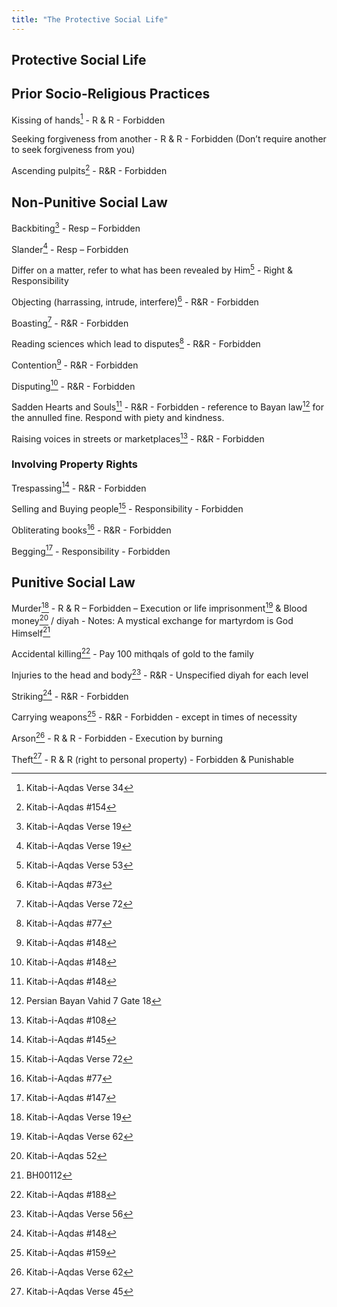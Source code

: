 ```yaml
---
title: "The Protective Social Life"
---
```


## Protective Social Life

## Prior Socio-Religious Practices

Kissing of hands[^1] - R & R - Forbidden

[^1]: Kitab-i-Aqdas Verse 34

Seeking forgiveness from another - R & R - Forbidden (Don't require another to seek forgiveness from you)

Ascending pulpits[^2] - R&R - Forbidden

[^2]: Kitab-i-Aqdas #154

## Non-Punitive Social Law

Backbiting[^3] - Resp – Forbidden

[^3]: Kitab-i-Aqdas Verse 19

Slander[^4] - Resp – Forbidden

[^4]: Kitab-i-Aqdas Verse 19

Differ on a matter, refer to what has been revealed by Him[^5] - Right & Responsibility

[^5]: Kitab-i-Aqdas Verse 53

Objecting (harrassing, intrude, interfere)[^6] - R&R - Forbidden

[^6]: Kitab-i-Aqdas #73

Boasting[^7] - R&R - Forbidden

[^7]: Kitab-i-Aqdas Verse 72

Reading sciences which lead to disputes[^8] - R&R - Forbidden

[^8]: Kitab-i-Aqdas #77

Contention[^9] - R&R - Forbidden

[^9]: Kitab-i-Aqdas #148

Disputing[^10] - R&R - Forbidden

[^10]: Kitab-i-Aqdas #148

Sadden Hearts and Souls[^11] - R&R - Forbidden - reference to Bayan law[^12] for the annulled fine. Respond with piety and kindness.

[^11]: Kitab-i-Aqdas #148

[^12]: Persian Bayan Vahid 7 Gate 18

Raising voices in streets or marketplaces[^13] - R&R - Forbidden

[^13]: Kitab-i-Aqdas #108

### Involving Property Rights

Trespassing[^14] - R&R - Forbidden

[^14]: Kitab-i-Aqdas #145

Selling and Buying people[^15] - Responsibility - Forbidden

[^15]: Kitab-i-Aqdas Verse 72

Obliterating books[^16] - R&R - Forbidden

[^16]: Kitab-i-Aqdas #77

Begging[^17] - Responsibility - Forbidden

[^17]: Kitab-i-Aqdas #147

## Punitive Social Law

Murder[^18] - R & R – Forbidden – Execution or life imprisonment[^19] & Blood money[^20] / diyah - Notes: A mystical exchange for martyrdom is God Himself[^21]

[^18]: Kitab-i-Aqdas Verse 19

[^19]: Kitab-i-Aqdas Verse 62

[^20]: Kitab-i-Aqdas 52

[^21]: BH00112

Accidental killing[^22] - Pay 100 mithqals of gold to the family

[^22]: Kitab-i-Aqdas #188

Injuries to the head and body[^23] - R&R - Unspecified diyah for each level

[^23]: Kitab-i-Aqdas Verse 56

Striking[^24] - R&R - Forbidden

[^24]: Kitab-i-Aqdas #148

Carrying weapons[^25] - R&R - Forbidden - except in times of necessity

[^25]: Kitab-i-Aqdas #159

Arson[^26] - R & R - Forbidden - Execution by burning

[^26]: Kitab-i-Aqdas Verse 62

Theft[^27] - R & R (right to personal property) - Forbidden & Punishable

[^27]: Kitab-i-Aqdas Verse 45
